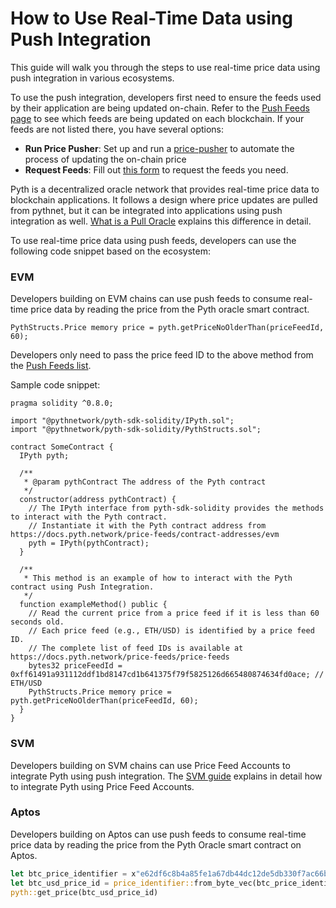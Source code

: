 # How to Use Real-Time Data using Push Integration

This guide will walk you through the steps to use real-time price data using push integration in various ecosystems.

To use the push integration, developers first need to ensure the feeds used by their application are being updated on-chain.
Refer to the [Push Feeds page](../push-feeds) to see which feeds are being updated on each blockchain.
If your feeds are not listed there, you have several options:

- **Run Price Pusher**: Set up and run a [price-pusher](/price-feeds/schedule-price-updates/using-price-pusher) to automate the process of updating the on-chain price
- **Request Feeds**: Fill out [this form](https://tally.so/r/nGz2jj) to request the feeds you need.

Pyth is a decentralized oracle network that provides real-time price data to blockchain applications.
It follows a design where price updates are pulled from pythnet, but it can be integrated into applications using push integration as well.
[What is a Pull Oracle](/price-feeds/pull-updates) explains this difference in detail.

To use real-time price data using push feeds, developers can use the following code snippet based on the ecosystem:

### EVM

Developers building on EVM chains can use push feeds to consume real-time price data by reading the price from the Pyth oracle smart contract.

```solidity copy
PythStructs.Price memory price = pyth.getPriceNoOlderThan(priceFeedId, 60);
```

Developers only need to pass the price feed ID to the above method from the [Push Feeds list](../push-feeds).

Sample code snippet:

```solidity {30-31} copy
pragma solidity ^0.8.0;

import "@pythnetwork/pyth-sdk-solidity/IPyth.sol";
import "@pythnetwork/pyth-sdk-solidity/PythStructs.sol";

contract SomeContract {
  IPyth pyth;

  /**
   * @param pythContract The address of the Pyth contract
   */
  constructor(address pythContract) {
    // The IPyth interface from pyth-sdk-solidity provides the methods to interact with the Pyth contract.
    // Instantiate it with the Pyth contract address from https://docs.pyth.network/price-feeds/contract-addresses/evm
    pyth = IPyth(pythContract);
  }

  /**
   * This method is an example of how to interact with the Pyth contract using Push Integration.
   */
  function exampleMethod() public {
    // Read the current price from a price feed if it is less than 60 seconds old.
    // Each price feed (e.g., ETH/USD) is identified by a price feed ID.
    // The complete list of feed IDs is available at https://docs.pyth.network/price-feeds/price-feeds
    bytes32 priceFeedId = 0xff61491a931112ddf1bd8147cd1b641375f79f5825126d665480874634fd0ace; // ETH/USD
    PythStructs.Price memory price = pyth.getPriceNoOlderThan(priceFeedId, 60);
  }
}

```

### SVM

Developers building on SVM chains can use Price Feed Accounts to integrate Pyth using push integration.
The [SVM guide](../use-real-time-data/solana#price-feed-accounts) explains in detail how to integrate Pyth using Price Feed Accounts.

### Aptos

Developers building on Aptos can use push feeds to consume real-time price data by reading the price from the Pyth Oracle smart contract on Aptos.

```rust copy
let btc_price_identifier = x"e62df6c8b4a85fe1a67db44dc12de5db330f7ac66b72dc658afedf0f4a415b43";
let btc_usd_price_id = price_identifier::from_byte_vec(btc_price_identifier);
pyth::get_price(btc_usd_price_id)
```
